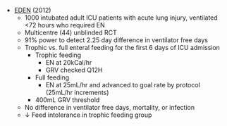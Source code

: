* [EDEN](https://jamanetwork.com/journals/jama/fullarticle/1355969) (2012)
	* 1000 intubated adult ICU patients with acute lung injury, ventilated <72 hours who required EN
	* Multicentre (44) unblinded RCT
	* 91% power to detect 2.25 day difference in ventilator free days
	* Trophic vs. full enteral feeding for the first 6 days of ICU admission
		* Trophic feeding
			* EN at 20kCal/hr
			* GRV checked Q12H
		* Full feeding
			* EN at 25mL/hr and advanced to goal rate by protocol (25mL/hr increments)
		* 400mL GRV threshold
	* No difference in ventilator free days, mortality, or infection
	* ↓ Feed intolerance in trophic feeding group
